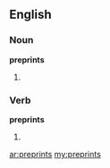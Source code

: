 ==English==

===Noun===
'''preprints'''

# {{plural of|[[preprint]]}}

===Verb===
'''preprints'''

# {{third-person singular of|[[preprint]]}}

[[ar:preprints]]
[[my:preprints]]